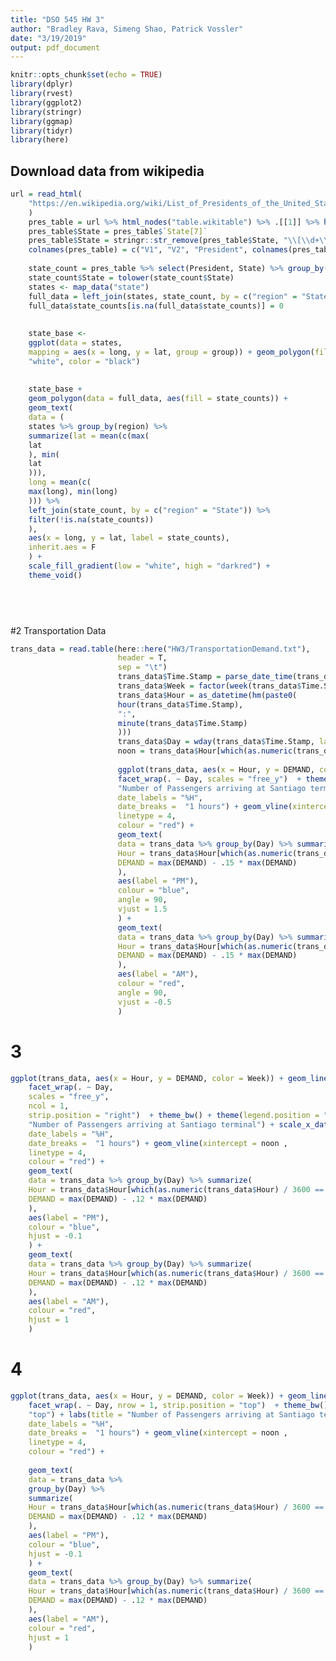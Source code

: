 ```yaml
---
title: "DSO 545 HW 3"
author: "Bradley Rava, Simeng Shao, Patrick Vossler"
date: "3/19/2019"
output: pdf_document
---
```


```r
knitr::opts_chunk$set(echo = TRUE)
library(dplyr)
library(rvest)
library(ggplot2)
library(stringr)
library(ggmap)
library(tidyr)
library(here)
```

## Download data from wikipedia
```r
url = read_html(
    "https://en.wikipedia.org/wiki/List_of_Presidents_of_the_United_States_by_previous_experience"
    )
    pres_table = url %>% html_nodes("table.wikitable") %>% .[[1]] %>% html_table()
    pres_table$State = pres_table$`State[7]`
    pres_table$State = stringr::str_remove(pres_table$State, "\\[\\d+\\](\\[\\d+\\])?")
    colnames(pres_table) = c("V1", "V2", "President", colnames(pres_table)[4:length(colnames(pres_table))])
    
    state_count = pres_table %>% select(President, State) %>% group_by(State) %>% summarize(state_counts = n())
    state_count$State = tolower(state_count$State)
    states <- map_data("state")
    full_data = left_join(states, state_count, by = c("region" = "State"))
    full_data$state_counts[is.na(full_data$state_counts)] = 0
    
    
    state_base <-
    ggplot(data = states,
    mapping = aes(x = long, y = lat, group = group)) + geom_polygon(fill =
    "white", color = "black")
    
    
    state_base +
    geom_polygon(data = full_data, aes(fill = state_counts)) +
    geom_text(
    data = (
    states %>% group_by(region) %>%
    summarize(lat = mean(c(max(
    lat
    ), min(
    lat
    ))),
    long = mean(c(
    max(long), min(long)
    ))) %>%
    left_join(state_count, by = c("region" = "State")) %>%
    filter(!is.na(state_counts))
    ),
    aes(x = long, y = lat, label = state_counts),
    inherit.aes = F
    ) +
    scale_fill_gradient(low = "white", high = "darkred") +
    theme_void()
    


 
```

#2 Transportation Data
```r
trans_data = read.table(here::here("HW3/TransportationDemand.txt"),
                        header = T,
                        sep = "\t")
                        trans_data$Time.Stamp = parse_date_time(trans_data$Time.Stamp, "%m/%d/%Y %I:%M %p", tz = "America/Santiago")
                        trans_data$Week = factor(week(trans_data$Time.Stamp))
                        trans_data$Hour = as_datetime(hm(paste0(
                        hour(trans_data$Time.Stamp),
                        ":",
                        minute(trans_data$Time.Stamp)
                        )))
                        trans_data$Day = wday(trans_data$Time.Stamp, label = T)
                        noon = trans_data$Hour[which(as.numeric(trans_data$Hour) / 3600 == 12.00)[1]]
                        
                        ggplot(trans_data, aes(x = Hour, y = DEMAND, color = Week)) + geom_line() + geom_point() +
                        facet_wrap(. ~ Day, scales = "free_y")  + theme_bw() + theme(legend.position = "top") + labs(title =
                        "Number of Passengers arriving at Santiago terminal") + scale_x_datetime(name = "",
                        date_labels = "%H",
                        date_breaks =  "1 hours") + geom_vline(xintercept = noon ,
                        linetype = 4,
                        colour = "red") +
                        geom_text(
                        data = trans_data %>% group_by(Day) %>% summarize(
                        Hour = trans_data$Hour[which(as.numeric(trans_data$Hour) / 3600 == 12.00)[1]],
                        DEMAND = max(DEMAND) - .15 * max(DEMAND)
                        ),
                        aes(label = "PM"),
                        colour = "blue",
                        angle = 90,
                        vjust = 1.5
                        ) +
                        geom_text(
                        data = trans_data %>% group_by(Day) %>% summarize(
                        Hour = trans_data$Hour[which(as.numeric(trans_data$Hour) / 3600 == 12.00)[1]],
                        DEMAND = max(DEMAND) - .15 * max(DEMAND)
                        ),
                        aes(label = "AM"),
                        colour = "red",
                        angle = 90,
                        vjust = -0.5
                        )

```
# 3
```r

ggplot(trans_data, aes(x = Hour, y = DEMAND, color = Week)) + geom_line() + geom_point() +
    facet_wrap(. ~ Day,
    scales = "free_y",
    ncol = 1,
    strip.position = "right")  + theme_bw() + theme(legend.position = "top") + labs(title =
    "Number of Passengers arriving at Santiago terminal") + scale_x_datetime(name = "",
    date_labels = "%H",
    date_breaks =  "1 hours") + geom_vline(xintercept = noon ,
    linetype = 4,
    colour = "red") +
    geom_text(
    data = trans_data %>% group_by(Day) %>% summarize(
    Hour = trans_data$Hour[which(as.numeric(trans_data$Hour) / 3600 == 12.00)[1]],
    DEMAND = max(DEMAND) - .12 * max(DEMAND)
    ),
    aes(label = "PM"),
    colour = "blue",
    hjust = -0.1
    ) +
    geom_text(
    data = trans_data %>% group_by(Day) %>% summarize(
    Hour = trans_data$Hour[which(as.numeric(trans_data$Hour) / 3600 == 12.00)[1]],
    DEMAND = max(DEMAND) - .12 * max(DEMAND)
    ),
    aes(label = "AM"),
    colour = "red",
    hjust = 1
    )


```

# 4
```r
ggplot(trans_data, aes(x = Hour, y = DEMAND, color = Week)) + geom_line() + geom_point() +
    facet_wrap(. ~ Day, nrow = 1, strip.position = "top")  + theme_bw() + theme(legend.position =
    "top") + labs(title = "Number of Passengers arriving at Santiago terminal") + scale_x_datetime(name = "",
    date_labels = "%H",
    date_breaks =  "1 hours") + geom_vline(xintercept = noon ,
    linetype = 4,
    colour = "red") +
    
    geom_text(
    data = trans_data %>%
    group_by(Day) %>%
    summarize(
    Hour = trans_data$Hour[which(as.numeric(trans_data$Hour) / 3600 == 12.00)[1]],
    DEMAND = max(DEMAND) - .12 * max(DEMAND)
    ),
    aes(label = "PM"),
    colour = "blue",
    hjust = -0.1
    ) +
    geom_text(
    data = trans_data %>% group_by(Day) %>% summarize(
    Hour = trans_data$Hour[which(as.numeric(trans_data$Hour) / 3600 == 12.00)[1]],
    DEMAND = max(DEMAND) - .12 * max(DEMAND)
    ),
    aes(label = "AM"),
    colour = "red",
    hjust = 1
    )
    
```


